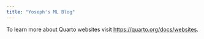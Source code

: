 ```yaml
---
title: "Yoseph's ML Blog"
---
```



To learn more about Quarto websites visit <https://quarto.org/docs/websites>.
